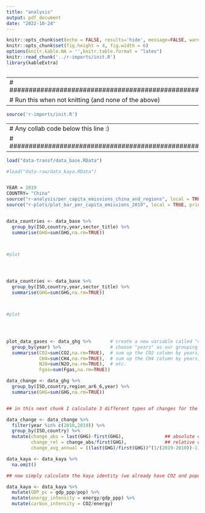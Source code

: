 ```yaml
---
title: "analysis"
output: pdf_document
date: "2022-10-24"
---
```


```r
knitr::opts_chunk$set(echo = FALSE, results='hide', message=FALSE, warning=FALSE)
knitr::opts_chunk$set(fig.height = 4, fig.width = 6)
options(knitr.kable.NA = '',knitr.table.format = "latex")
knitr::read_chunk('../r-imports/init.R')
library(kableExtra)
```

```r
```


---
# ##################################################
# Run this when not knitting (and none of the above)
---

```r
source('r-imports/init.R')
```

---
# Any collab code below this line :)
# ##################################################
---


```r
load("data-transf/data_base.RData")

#load("data-raw/data_kaya.RData")



```





```r
YEAR = 2019
COUNTRY= "China"    
source("r-analysis/per_capita_emissions_china_and_regions", local = TRUE, print.eval = TRUE)
source("r-plots/plot_bar_per_capita_emissions_2019", local = TRUE, print.eval = TRUE)



```


```r
data_countries <- data_base %>% 
  group_by(ISO,country,year,sector_title) %>% 
  summarise(GHG=sum(GHG,na.rm=TRUE))



#plot





```


```r
data_countries <- data_base %>% 
  group_by(ISO,country,year,sector_title) %>% 
  summarise(GHG=sum(GHG,na.rm=TRUE))



#plot





```

```r
plot_data_gases <- data_ghg %>%       # create a new variable called "data_gases", copied from "data_ghg"
  group_by(year) %>%                  # choose "years" as our grouping variable
  summarise(CO2=sum(CO2,na.rm=TRUE),  # sum up the CO2 column by years, ignoring any missing values
            CH4=sum(CH4,na.rm=TRUE),  # sum up the CH4 column by years, ...
            N2O=sum(N2O,na.rm=TRUE),  # etc.
            Fgas=sum(Fgas,na.rm=TRUE))

```


```r
data_change <- data_ghg %>% 
  group_by(ISO,country,region_ar6_6,year) %>% 
  summarise(GHG=sum(GHG,na.rm=TRUE))


## in this next chunk I calculate 3 different types of changes for the time period 2010-2019

data_change <- data_change %>% 
  filter(year %in% c(2010,2019)) %>% 
  group_by(ISO,country) %>% 
  mutate(change_abs = last(GHG)-first(GHG),               ## absolute change, or the difference in emissions between t2 and t1
         change_rel = change_abs/first(GHG),              ## relative change, or the ratio of absolute change to emissions in t1
         change_avg_annual = ((last(GHG)/first(GHG))^(1/(2019-2010))-1)) ## average annual change using the CGAR formula


```

```r
data_kaya <- data_kaya %>% 
  na.omit()

## now simply calculate the kaya identity (we already have CO2 and population)

data_kaya <- data_kaya %>% 
  mutate(GDP_pc = gdp_ppp/pop) %>% 
  mutate(energy_intensity = energy/gdp_ppp) %>% 
  mutate(carbon_intensity = CO2/energy)
```